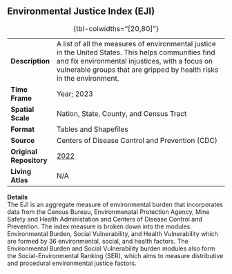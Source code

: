 ## Environmental Justice Index (EJI)

|                         |                                                                                                                                                                                                                                |
|--------------|----------------------------------------------------------|
| **Description**         | A list of all the measures of environmental justice in the United States. This helps communities find and fix environmental injustices, with a focus on vulnerable groups that are gripped by health risks in the environment. |
| **Time Frame**          | Year; 2023                                                                                                                                                                                                                     |
| **Spatial Scale**       | Nation, State, County, and Census Tract                                                                                                                                                                                        |
| **Format**              | Tables and Shapefiles                                                                                                                                                                                                          |
| **Source**              | Centers of Disease Control and Prevention (CDC)                                                                                                                                                                                |
| **Original Repository** | [2022](https://www.atsdr.cdc.gov/placeandhealth/eji/eji-data-download.html)                                                                                                                                                    |
| **Living Atlas**        | N/A                                                                                                                                                                                                                            |

: {tbl-colwidths="\[20,80\]"}

**Details**\
The EJI is an aggregate measure of environmental burden that incorporates data from the Census Bureau, Environmenatal Protection Agency, Mine Safety and Health Administation and Centers of Disease Control and Prevention. The index measure is broken down into the modules: Environmental Burden, Social Vulnerability, and Health Vulnerability which are formed by 36 environmental, social, and health factors. The Environmental Burden and Social Vulnerability burden modules also form the Social-Environmental Ranking (SER), which aims to measure distributive and procedural environmental justice factors.